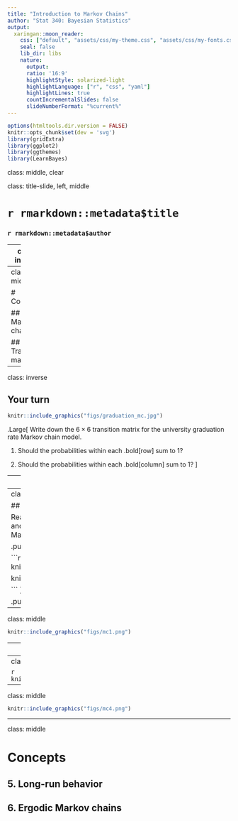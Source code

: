 ```yaml
---
title: "Introduction to Markov Chains"
author: "Stat 340: Bayesian Statistics"
output:
  xaringan::moon_reader:
    css: ["default", "assets/css/my-theme.css", "assets/css/my-fonts.css", "hygge"]
    seal: false
    lib_dir: libs
    nature:
      output:
      ratio: '16:9'
      highlightStyle: solarized-light
      highlightLanguage: ["r", "css", "yaml"]
      highlightLines: true
      countIncrementalSlides: false
      slideNumberFormat: "%current%"
---
```



```r
options(htmltools.dir.version = FALSE)
knitr::opts_chunk$set(dev = 'svg')
library(gridExtra)
library(ggplot2)
library(ggthemes)
library(LearnBayes)
```

class: middle, clear

class: title-slide, left, middle


# `r rmarkdown::metadata$title`

### `r rmarkdown::metadata$author`

---
class: inverse


## Your turn

```r
knitr::include_graphics("figs/graduation_mc.jpg")
```

1. What's the probability that a student who drops out will re-enroll?

1. What's the probability that a senior will graduate?

1. Does that probability depend on how many years it took them to achieve senior class standing?


---
class: middle

# Concepts

## 1. Markov chains

## 2. Transition matrices

---
class: inverse

## Your turn

```r
knitr::include_graphics("figs/graduation_mc.jpg")
```

.Large[
Write down the $6 \times 6$ transition matrix for the university graduation rate Markov chain model.

1. Should the probabilities within each .bold[row] sum to 1?

1. Should the probabilities within each .bold[column] sum to 1?
]

---
class: middle

# Concepts

## 3. Calculating probabilities using the transition matrix

## 4. Marginal distribution of $\bf X_n$

---
class: inverse

## Your turn


Read over state/chain classifications and apply these labels to the following Markov chains:

.pull-left[

```r
knitr::include_graphics("figs/mc1.png")

knitr::include_graphics("figs/mc2.png")

```
]

.pull-right[
```r
knitr::include_graphics("figs/mc3.png")
knitr::include_graphics("figs/mc4.png")
```
]

---
class: middle

```r
knitr::include_graphics("figs/mc1.png")
```

---
class: middle

```r
knitr::include_graphics("figs/mc2.png")
```

---
class: middle

```r
knitr::include_graphics("figs/mc3.png")
```

---
class: middle

```r
knitr::include_graphics("figs/mc4.png")
```

---
class: middle

# Concepts

## 5. Long-run behavior

## 6. Ergodic Markov chains 